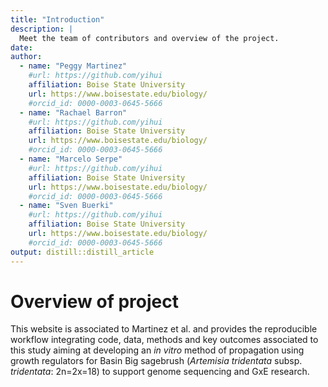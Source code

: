 ```yaml
---
title: "Introduction"
description: | 
  Meet the team of contributors and overview of the project.
date: 
author:
  - name: "Peggy Martinez"
    #url: https://github.com/yihui
    affiliation: Boise State University
    url: https://www.boisestate.edu/biology/
    #orcid_id: 0000-0003-0645-5666
  - name: "Rachael Barron"
    #url: https://github.com/yihui
    affiliation: Boise State University
    url: https://www.boisestate.edu/biology/
    #orcid_id: 0000-0003-0645-5666
  - name: "Marcelo Serpe"
    #url: https://github.com/yihui
    affiliation: Boise State University
    url: https://www.boisestate.edu/biology/
    #orcid_id: 0000-0003-0645-5666
  - name: "Sven Buerki"
    #url: https://github.com/yihui
    affiliation: Boise State University
    url: https://www.boisestate.edu/biology/
    #orcid_id: 0000-0003-0645-5666
output: distill::distill_article
---
```


# Overview of project

This website is associated to Martinez et al. and provides the reproducible workflow integrating code, data, methods and key outcomes associated to this study aiming at developing an *in vitro* method of propagation using growth regulators for Basin Big sagebrush (*Artemisia tridentata* subsp. *tridentata*: 2n=2x=18) to support genome sequencing and GxE research.
